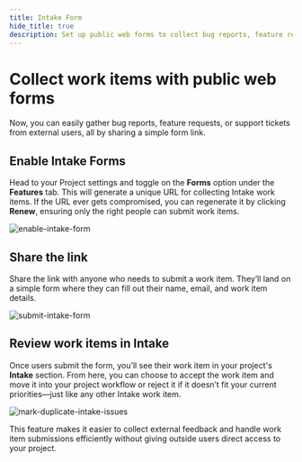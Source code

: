 ```yaml
---
title: Intake Form
hide_title: true
description: Set up public web forms to collect bug reports, feature requests, and support tickets from external users without giving them project access.
---
```



<div className="tag-wrapper">
  <h1>Collect work items with public web forms</h1>
  <Tags tags={[{ name: "Business", link: "https://plane.so/pricing", additionalClass: "business" }]} />
</div>
Now, you can easily gather bug reports, feature requests, or support tickets from external users, all by sharing a
simple form link.

## Enable Intake Forms

Head to your Project settings and toggle on the **Forms** option under the **Features** tab. This will generate a unique URL for collecting Intake work items. If the URL ever gets compromised, you can regenerate it by clicking **Renew**, ensuring only the right people can submit work items.

![enable-intake-form](https://media.docs.plane.so/intake/enable-intake-form.webp#hero-br)

## Share the link

Share the link with anyone who needs to submit a work item. They’ll land on a simple form where they can fill out their name, email, and work item details.

![submit-intake-form](https://media.docs.plane.so/intake/submit-intake-form.webp#hero)

## Review work items in Intake

Once users submit the form, you’ll see their work item in your project's **Intake** section. From here, you can choose to accept the work item and move it into your project workflow or reject it if it doesn’t fit your current priorities—just like any other Intake work item.

![mark-duplicate-intake-issues](https://media.docs.plane.so/intake/review-intake-form-issues.webp#hero)

This feature makes it easier to collect external feedback and handle work item submissions efficiently without giving outside users direct access to your project.
